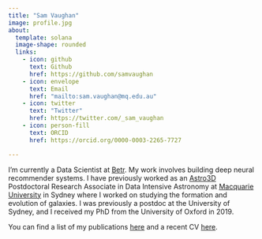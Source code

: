```yaml
---
title: "Sam Vaughan"
image: profile.jpg
about:
  template: solana
  image-shape: rounded
  links:
    - icon: github
      text: Github
      href: https://github.com/samvaughan
    - icon: envelope
      text: Email
      href: "mailto:sam.vaughan@mq.edu.au"
    - icon: twitter
      text: "Twitter"
      href: https://twitter.com/_sam_vaughan
    - icon: person-fill
      text: ORCID
      href: https://orcid.org/0000-0003-2265-7727 

---
```


I'm currently a Data Scientist at [Betr](www.betr.com.au). My work involves building deep neural recommender systems. I have previously worked as an [Astro3D](https://astro3d.org.au/) Postdoctoral Research Associate in Data Intensive Astronomy at [Macquarie University](https://www.mq.edu.au/research/research-centres-groups-and-facilities/secure-planet/centres/research-centre-for-astronomy-astrophysics-and-astrophotonics) in Sydney where I worked on studying the formation and evolution of galaxies. I was previously a postdoc at the University of Sydney, and I received my PhD from the University of Oxford in 2019.

You can find a list of my publications [here](https://ui.adsabs.harvard.edu/#search/q=orcid%3A0000-0003-2265-7727&sort=date+desc) and a recent CV [here](SamVaughan.pdf).